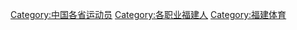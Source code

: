 [[Category:中国各省运动员|Category:中国各省运动员]]
[[Category:各职业福建人|Category:各职业福建人]]
[[Category:福建体育|Category:福建体育]]